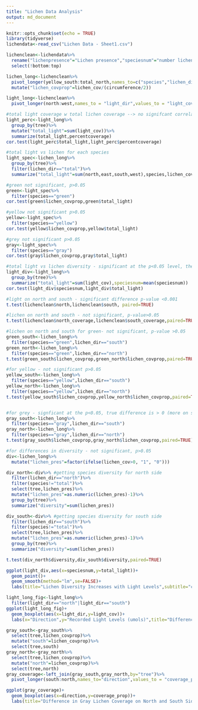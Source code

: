 ```yaml
---
title: "Lichen Data Analysis"
output: md_document
---
```


```r
knitr::opts_chunk$set(echo = TRUE)
library(tidyverse)
lichendata<-read_csv("Lichen Data - Sheet1.csv")
```

```r
lichenclean<-lichendata%>%
  rename("lichenpresence"="Lichen presence","speciesnum"="number lichen species","north"="light N (umols)","east"="light E", "south"="light S","west"="light W","percentcoverage"="Percentage of Tree covered by lichen", "yellow_north"="Yellow Lichen North", "yellow_south"="Yellow Lichen South","yellow_total"="Yellow lichen total","green_south"="Green Lichen South","green_north"="Green Lichen North","green_total"="Green Lichen Total","gray_south"="Gray Lichen South Side","gray_north"="Gray Lichen North Side...18","gray_total"="Gray Lichen Total...19","total_south"="Lichen on South Total...24","total_north"="Lichen on North Total...25","north_coverage"="North percent coverage","south_coverage"="South Percent coverage","bottom"="Lichen on South Total...20","top"="Gray Lichen Total...23","tree"="f")%>%
  select(!bottom:top)

lichen_long<-lichenclean%>%
  pivot_longer(yellow_south:total_north,names_to=c("species","lichen_dir"),values_to="lichen_cov",names_sep = "_")%>%
  mutate("lichen_covprop"=lichen_cov/(circumference/2))

light_long<-lichenclean%>%
  pivot_longer(north:west,names_to = "light_dir",values_to = "light_cov")
```

```r
#total light coverage w total lichen coverage --> no signifcant correlation, p>0.05 but 0.11
light_perc<-light_long%>%
  group_by(tree)%>%
  mutate("total_light"=sum(light_cov))%>%
  summarize(total_light,percentcoverage)
cor.test(light_perc$total_light,light_perc$percentcoverage)

#total light vs lichen for each species 
light_spec<-lichen_long%>%
  group_by(tree)%>%
  filter(lichen_dir=="total")%>%
  summarize("total_light"=sum(north,east,south,west),species,lichen_covprop)

#green not significant, p>0.05
green<-light_spec%>%
  filter(species=="green")
cor.test(green$lichen_covprop,green$total_light)

#yellow not significant p>0.05
yellow<-light_spec%>%
  filter(species=="yellow")
cor.test(yellow$lichen_covprop,yellow$total_light)

#grey not significant p>0.05
gray<-light_spec%>%
  filter(species=="gray")
cor.test(gray$lichen_covprop,gray$total_light)

#total light vs lichen diversity - significant at the p<0.05 level, there is a positive correlation between total light levels and total number of species of lichen 
light_div<-light_long%>%
  group_by(tree)%>%
  summarize("total_light"=sum(light_cov),speciesnum=mean(speciesnum))
cor.test(light_div$speciesnum,light_div$total_light)
```


```r
#light on north and south - significant difference p-value <0.001 
t.test(lichenclean$north,lichenclean$south, paired=TRUE)

#lichen on north and south - not significant, p-value>0.05 
t.test(lichenclean$north_coverage,lichenclean$south_coverage,paired=TRUE)

#lichen on north and south for green- not significant, p-value >0.05
green_south<-lichen_long%>%
  filter(species=="green",lichen_dir=="south")
green_north<-lichen_long%>%
  filter(species=="green",lichen_dir=="north")
t.test(green_south$lichen_covprop,green_north$lichen_covprop,paired=TRUE)

#for yellow - not significant p>0.05
yellow_south<-lichen_long%>%
  filter(species=="yellow",lichen_dir=="south")
yellow_north<-lichen_long%>%
  filter(species=="yellow",lichen_dir=="north")
t.test(yellow_south$lichen_covprop,yellow_north$lichen_covprop,paired=TRUE)


#for grey - signficant at the p<0.05, true difference is > 0 (more on south than north)
gray_south<-lichen_long%>%
  filter(species=="gray",lichen_dir=="south")
gray_north<-lichen_long%>%
  filter(species=="gray",lichen_dir=="north")
t.test(gray_south$lichen_covprop,gray_north$lichen_covprop,paired=TRUE)

#for differences in diversity - not significant, p>0.05
div<-lichen_long%>%
  mutate("lichen_pres"=factor(ifelse(lichen_cov>0, "1", "0")))

div_north<-div%>% #getting species diversity for north side
  filter(lichen_dir=="north")%>%
  filter(species!="total")%>%
  select(tree,lichen_pres)%>%
  mutate("lichen_pres"=as.numeric(lichen_pres)-1)%>%
  group_by(tree)%>%
  summarize("diversity"=sum(lichen_pres))

div_south<-div%>% #getting species diversity for south side
  filter(lichen_dir=="south")%>%
  filter(species!="total")%>%
  select(tree,lichen_pres)%>%
  mutate("lichen_pres"=as.numeric(lichen_pres)-1)%>%
  group_by(tree)%>%
  summarize("diversity"=sum(lichen_pres))

t.test(div_north$diversity,div_south$diversity,paired=TRUE)
```

```r
ggplot(light_div,aes(x=speciesnum,y=total_light))+
  geom_point()+
  geom_smooth(method="lm",se=FALSE)+
  labs(title="Lichen Diversity Increases with Light Levels",subtitle="cor=0.4345, p<0.05",y="Total Recorded Light",x = "Number of Species")
```

```r
light_long_fig<-light_long%>%
  filter(light_dir=="north"|light_dir=="south")
ggplot(light_long_fig)+
  geom_boxplot(aes(x=light_dir,y=light_cov))+
  labs(x="Direction",y="Recorded Light Levels (umols)",title="Difference in Light Levels on North and South Sides of Trees",subtitle="paired t-test, mean of differences = 79.517, p<0.001")
```

```r
gray_south<-gray_south%>%
  select(tree,lichen_covprop)%>%
  mutate("south"=lichen_covprop)%>%
  select(tree,south)
gray_north<-gray_north%>%
  select(tree,lichen_covprop)%>%
  mutate("north"=lichen_covprop)%>%
  select(tree,north)
gray_coverage<-left_join(gray_south,gray_north,by="tree")%>%
  pivot_longer(south:north,names_to="direction",values_to = "coverage_prop")

ggplot(gray_coverage)+
  geom_boxplot(aes(x=direction,y=coverage_prop))+
  labs(title="Difference in Gray Lichen Coverage on North and South Sides of Trees",subtitle="Paired t-test, mean of differences = 0.0572, p<0.05", x = "Direction", y= "Proportion of Circumference with Gray Lichen Presence")
```



